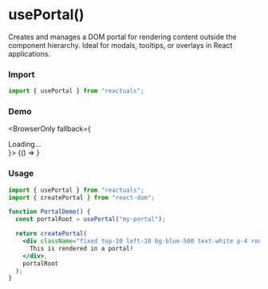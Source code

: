 # usePortal()

Creates and manages a DOM portal for rendering content outside the component hierarchy. Ideal for modals, tooltips, or overlays in React applications.

### Import

```jsx
import { usePortal } from "reactuals";
```

### Demo


<BrowserOnly fallback={<div>Loading...</div>}>
  {() => <UsePortalExample />}
</BrowserOnly>

### Usage

```jsx
import { usePortal } from "reactuals";
import { createPortal } from "react-dom";

function PortalDemo() {
  const portalRoot = usePortal("my-portal");

  return createPortal(
    <div className="fixed top-10 left-10 bg-blue-500 text-white p-4 rounded">
      This is rendered in a portal!
    </div>,
    portalRoot
  );
}
```
